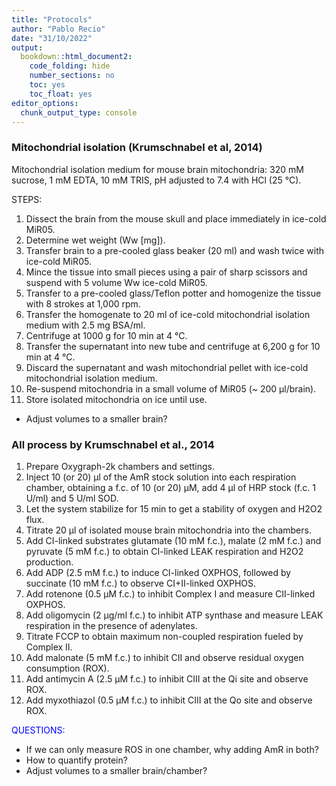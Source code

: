 ```yaml
---
title: "Protocols"
author: "Pablo Recio"
date: "31/10/2022"
output: 
  bookdown::html_document2:
    code_folding: hide
    number_sections: no
    toc: yes
    toc_float: yes
editor_options: 
  chunk_output_type: console
---
```


### Mitochondrial isolation (Krumschnabel et al, 2014)

Mitochondrial isolation medium for mouse brain mitochondria: 320 mM sucrose, 1 mM EDTA, 10 mM TRIS, pH adjusted to 7.4 with HCl (25 °C).  

STEPS:  

  1. Dissect the brain from the mouse skull and place immediately in ice-cold MiR05.   
  2. Determine wet weight (Ww [mg]).   
  3. Transfer brain to a pre-cooled glass beaker (20 ml) and wash twice with ice-cold MiR05.   
  4. Mince the tissue into small pieces using a pair of sharp scissors and suspend with 5 volume Ww ice-cold MiR05.  
  5. Transfer to a pre-cooled glass/Teflon potter and homogenize the tissue with 8 strokes at 1,000 rpm.   
  6. Transfer the homogenate to 20 ml of ice-cold mitochondrial isolation medium with 2.5 mg BSA/ml.   
  7. Centrifuge at 1000 g for 10 min at 4 °C.  
  8. Transfer the supernatant into new tube and centrifuge at 6,200 g for 10 min at 4 °C.  
  9. Discard the supernatant and wash mitochondrial pellet with ice-cold mitochondrial isolation medium.   
  10. Re-suspend mitochondria in a small volume of MiR05 (~ 200 μl/brain).   
  11. Store isolated mitochondria on ice until use.  

<span style="color: blue">

  * Adjust volumes to a smaller brain?
</span>


### All process by Krumschnabel et al., 2014

  1. Prepare Oxygraph-2k chambers and settings.  
  2. Inject 10 (or 20) μl of the AmR stock solution into each respiration chamber, obtaining a f.c. of 10 (or 20) μM, add 4 μl of HRP stock (f.c. 1 U/ml) and 5 U/ml SOD.  
  3. Let the system stabilize for 15 min to get a stability of oxygen and H2O2 flux.  
  4. Titrate 20 μl of isolated mouse brain mitochondria into the chambers.  
  5. Add CI-linked substrates glutamate (10 mM f.c.), malate (2 mM f.c.) and pyruvate (5 mM f.c.) to obtain CI-linked LEAK respiration and H2O2 production.  
  6. Add ADP (2.5 mM f.c.) to induce CI-linked OXPHOS, followed by succinate (10 mM f.c.) to observe CI+II-linked OXPHOS.  
  7. Add rotenone (0.5 μM f.c.) to inhibit Complex I and measure CII-linked OXPHOS.  
  8. Add oligomycin (2 μg/ml f.c.) to inhibit ATP synthase and measure LEAK respiration in
the presence of adenylates.  
  9. Titrate FCCP to obtain maximum non-coupled respiration fueled by Complex II.  
  10. Add malonate (5 mM f.c.) to inhibit CII and observe residual oxygen consumption
(ROX).  
  11. Add antimycin A (2.5 μM f.c.) to inhibit CIII at the Qi site and observe ROX.  
  12. Add myxothiazol (0.5 μM f.c.) to inhibit CIII at the Qo site and observe ROX.  
  
<span style="color: blue">
QUESTIONS:  
</span>

<span style="color: blue">

  * If we can only measure ROS in one chamber, why adding AmR in both?  
  * How to quantify protein?  
  * Adjust volumes to a smaller brain/chamber?  
</span>

### 
